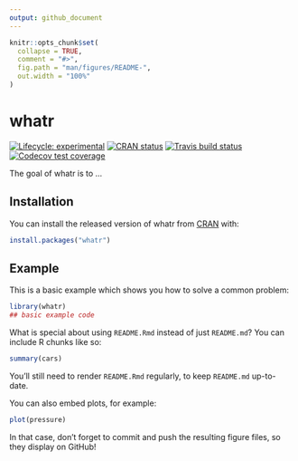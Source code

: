 ```yaml
---
output: github_document
---
```


<!-- README.md is generated from README.Rmd. Please edit that file -->

```r
knitr::opts_chunk$set(
  collapse = TRUE,
  comment = "#>",
  fig.path = "man/figures/README-",
  out.width = "100%"
)
```

# whatr

<!-- badges: start -->
[![Lifecycle: experimental](https://img.shields.io/badge/lifecycle-experimental-orange.svg)](https://www.tidyverse.org/lifecycle/#experimental)
[![CRAN status](https://www.r-pkg.org/badges/version/whatr)](https://CRAN.R-project.org/package=whatr)
[![Travis build status](https://travis-ci.org/kiernann/whatr.svg?branch=master)](https://travis-ci.org/kiernann/whatr)
[![Codecov test coverage](https://codecov.io/gh/kiernann/whatr/branch/master/graph/badge.svg)](https://codecov.io/gh/kiernann/whatr?branch=master)
<!-- badges: end -->

The goal of whatr is to ...

## Installation

You can install the released version of whatr from [CRAN](https://CRAN.R-project.org) with:

``` r
install.packages("whatr")
```

## Example

This is a basic example which shows you how to solve a common problem:

```r
library(whatr)
## basic example code
```

What is special about using `README.Rmd` instead of just `README.md`? You can include R chunks like so:

```r
summary(cars)
```

You'll still need to render `README.Rmd` regularly, to keep `README.md` up-to-date.

You can also embed plots, for example:

```r
plot(pressure)
```

In that case, don't forget to commit and push the resulting figure files, so they display on GitHub!
